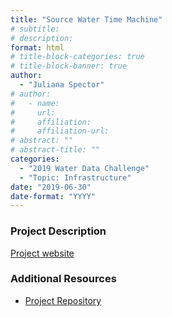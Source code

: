 ```yaml
---
title: "Source Water Time Machine"
# subtitle: 
# description: 
format: html
# title-block-categories: true
# title-block-banner: true
author: 
  - "Juliana Spector"
# author:
#   - name: 
#     url: 
#     affiliation: 
#     affiliation-url:
# abstract: ""
# abstract-title: ""
categories: 
  - "2019 Water Data Challenge"
  - "Topic: Infrastructure"
date: "2019-06-30"
date-format: "YYYY"
---
```


<!-- COMMENT
## params_NOTUSED-proj_title

#### Year: params_NOTUSED-year

#### Topics: params_NOTUSED-topics

#### Awards: params_NOTUSED-awards

#### Team Members: params_NOTUSED-team_members
UNCOMMENT -->

### Project Description

[Project website](https://jjspector.shinyapps.io/source_water_time_machine/)

### Additional Resources

- [Project Repository](https://github.com/julianaspector/SourceWaterTimeMachine)
